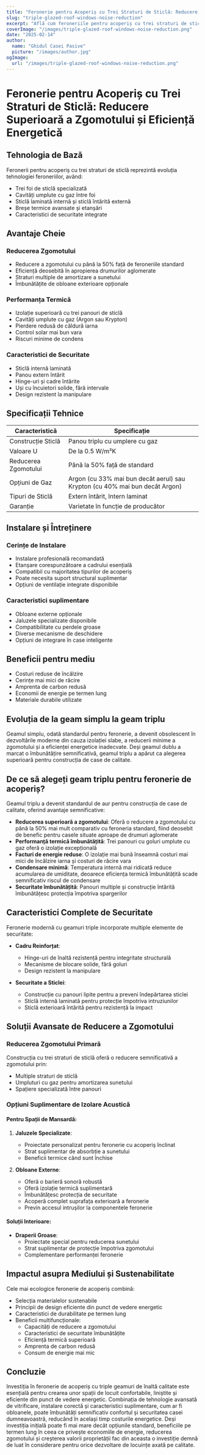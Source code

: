 ```yaml
---
title: "Feronerie pentru Acoperiș cu Trei Straturi de Sticlă: Reducere Superioară a Zgomotului și Eficiență Energetică"
slug: "triple-glazed-roof-windows-noise-reduction"
excerpt: "Află cum feroneriile pentru acoperiș cu trei straturi de sticlă pot reduce zgomotul cu până la 50% în timp ce îmbunătățesc eficiența energetică și securitatea locuinței."
coverImage: "/images/triple-glazed-roof-windows-noise-reduction.png"
date: "2025-02-14"
author:
  name: "Ghidul Casei Pasive"
  picture: "/images/author.jpg"
ogImage:
  url: "/images/triple-glazed-roof-windows-noise-reduction.png"
---
```


# Feronerie pentru Acoperiș cu Trei Straturi de Sticlă: Reducere Superioară a Zgomotului și Eficiență Energetică

## Tehnologia de Bază

Feronerii pentru acoperiș cu trei straturi de sticlă reprezintă evoluția tehnologiei feroneriilor, având:

- Trei foi de sticlă specializată
- Cavități umplute cu gaz între foi
- Sticlă laminată internă și sticlă întărită externă
- Breșe termice avansate și etanșări
- Caracteristici de securitate integrate

## Avantaje Cheie

### Reducerea Zgomotului
- Reducere a zgomotului cu până la 50% față de feroneriile standard
- Eficiență deosebită în apropierea drumurilor aglomerate
- Straturi multiple de amortizare a sunetului
- Îmbunătățite de obloane exterioare opționale

### Performanța Termică
- Izolație superioară cu trei panouri de sticlă
- Cavități umplute cu gaz (Argon sau Krypton)
- Pierdere redusă de căldură iarna
- Control solar mai bun vara
- Riscuri minime de condens

### Caracteristici de Securitate
- Sticlă internă laminată
- Panou extern întărit
- Hinge-uri și cadre întărite
- Uși cu încuietori solide, fără intervale
- Design rezistent la manipulare

## Specificații Tehnice

| Caracteristică | Specificație |
|----------------|--------------|
| Construcție Sticlă | Panou triplu cu umplere cu gaz |
| Valoare U | De la 0.5 W/m²K |
| Reducerea Zgomotului | Până la 50% față de standard |
| Opțiuni de Gaz | Argon (cu 33% mai bun decât aerul) sau Krypton (cu 40% mai bun decât Argon) |
| Tipuri de Sticlă | Extern întărit, Intern laminat |
| Garanție | Varietate în funcție de producător |

## Instalare și Întreținere

### Cerințe de Instalare
- Instalare profesională recomandată
- Etanșare corespunzătoare a cadrului esențială
- Compatibil cu majoritatea tipurilor de acoperiș
- Poate necesita suport structural suplimentar
- Opțiuni de ventilație integrate disponibile

### Caracteristici suplimentare
- Obloane externe opționale
- Jaluzele specializate disponibile
- Compatibilitate cu perdele groase
- Diverse mecanisme de deschidere
- Opțiuni de integrare în case inteligente

## Beneficii pentru mediu

- Costuri reduse de încălzire
- Cerințe mai mici de răcire
- Amprenta de carbon redusă
- Economii de energie pe termen lung
- Materiale durabile utilizate

## Evoluția de la geam simplu la geam triplu

Geamul simplu, odată standardul pentru feronerie, a devenit obsolescent în dezvoltările moderne din cauza izolației slabe, a reducerii minime a zgomotului și a eficienței energetice inadecvate. Deși geamul dublu a marcat o îmbunătățire semnificativă, geamul triplu a apărut ca alegerea superioară pentru construcția de case de calitate.

## De ce să alegeți geam triplu pentru feronerie de acoperiș?

Geamul triplu a devenit standardul de aur pentru construcția de case de calitate, oferind avantaje semnificative:

- **Reducerea superioară a zgomotului**: Oferă o reducere a zgomotului cu până la 50% mai mult comparativ cu feroneria standard, fiind deosebit de benefic pentru casele situate aproape de drumuri aglomerate
- **Performanță termică îmbunătățită**: Trei panouri cu goluri umplute cu gaz oferă o izolație excepțională
- **Facturi de energie reduse**: O izolație mai bună înseamnă costuri mai mici de încălzire iarna și costuri de răcire vara
- **Condensare minimă**: Temperatura internă mai ridicată reduce acumularea de umiditate, deoarece eficiența termică îmbunătățită scade semnificativ riscul de condensare
- **Securitate îmbunătățită**: Panouri multiple și construcție întărită îmbunătățesc protecția împotriva spargerilor

## Caracteristici Complete de Securitate

Feronerie modernă cu geamuri triple incorporate multiple elemente de securitate:

- **Cadru Reinforțat**:
  - Hinge-uri de înaltă rezistență pentru integritate structurală
  - Mecanisme de blocare solide, fără goluri
  - Design rezistent la manipulare

- **Securitate a Sticlei**:
  - Construcție cu panouri lipite pentru a preveni îndepărtarea sticlei
  - Sticlă internă laminată pentru protecție împotriva intruziunilor
  - Sticlă exterioară întărită pentru rezistență la impact

## Soluții Avansate de Reducere a Zgomotului

### Reducerea Zgomotului Primară
Construcția cu trei straturi de sticlă oferă o reducere semnificativă a zgomotului prin:
- Multiple straturi de sticlă
- Umpluturi cu gaz pentru amortizarea sunetului
- Spațiere specializată între panouri

### Opțiuni Suplimentare de Izolare Acustică

#### Pentru Spații de Mansardă:
1. **Jaluzele Specializate**: 
   - Proiectate personalizat pentru feronerie cu acoperiș înclinat
   - Strat suplimentar de absorbție a sunetului
   - Beneficii termice când sunt închise

2. **Obloane Externe**:
   - Oferă o barieră sonoră robustă
   - Oferă izolație termică suplimentară
   - Îmbunătățesc protecția de securitate
   - Acoperă complet suprafața exterioară a feronerie
   - Previn accesul intrușilor la componentele feronerie

#### Soluții Interioare:
- **Draperii Groase**: 
  - Proiectate special pentru reducerea sunetului
  - Strat suplimentar de protecție împotriva zgomotului
  - Complementare performanței feronerie

## Impactul asupra Mediului și Sustenabilitate

Cele mai ecologice feronerie de acoperiș combină:
- Selecția materialelor sustenabile
- Principii de design eficiente din punct de vedere energetic
- Caracteristici de durabilitate pe termen lung
- Beneficii multifuncționale:
  - Capacități de reducere a zgomotului
  - Caracteristici de securitate îmbunătățite
  - Eficiență termică superioară
  - Amprenta de carbon redusă
  - Consum de energie mai mic

## Concluzie

Investiția în feronerie de acoperiș cu triple geamuri de înaltă calitate este esențială pentru crearea unor spații de locuit confortabile, liniștite și eficiente din punct de vedere energetic. Combinația de tehnologie avansată de vitrificare, instalare corectă și caracteristici suplimentare, cum ar fi obloanele, poate îmbunătăți semnificativ confortul și securitatea casei dumneavoastră, reducând în același timp costurile energetice. Deși investiția inițială poate fi mai mare decât opțiunile standard, beneficiile pe termen lung în ceea ce privește economiile de energie, reducerea zgomotului și creșterea valorii proprietății fac din aceasta o investiție demnă de luat în considerare pentru orice dezvoltare de locuințe axată pe calitate.